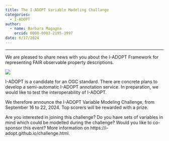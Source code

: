 ```yaml
---
title: The I-ADOPT Variable Modeling Challange
categories:
  - I-ADOPT
author: 
  - name: Barbara Magagna
    orcid: 0000-0003-2195-3997
date: 6/17/2024
---
```


------------------------------------------------------------------------


We are pleased to share news with you about the I-ADOPT Framework for representing FAIR observable property descriptions.

![](modeling.jpg)

I-ADOPT is a candidate for an OGC standard. There are concrete plans to develop a semi-automatic I-ADOPT annotation service. In preparation, we would like to test the interoperability of I-ADOPT.

We therefore announce the I-ADOPT Variable Modeling Challenge, from September 16 to 22, 2024. Top scorers will be rewarded with a prize.

Are you interested in joining this challenge? Do you have sets of variables in mind which could be modelled during the challenge? Would you like to co-sponsor this event? More information on https://i-adopt.github.io/challenge.html.

